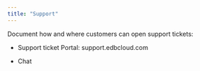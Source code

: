 ```yaml
---
title: "Support"
---
```


Document how and where customers can open support tickets:

- Support ticket Portal: support.edbcloud.com

- Chat



